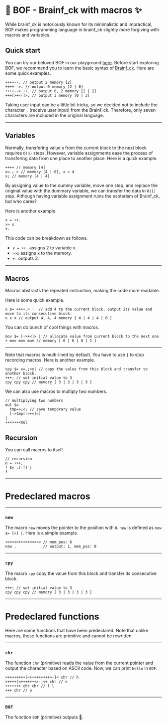 # 🧠 BOF - Brainf_ck with macros ✨
While brainf_ck is notoriously known for its minimalistic and impractical, BOF makes programming language in brainf_ck slightly more forgiving with macros and variables.

## Quick start
You can try our beloved BOF in our playground <a href="https://bof-blush.vercel.app/">here</a>.
Before start exploring BOF, we recommend you to learn the basic syntax of [<u>Brainf_ck</u>](https://en.wikipedia.org/wiki/Brainf_ck).
Here are some quick examples.
```
++++--. // output 2 memory [2]
++++-->. // output 0 memory [2 | 0]
++++-->.++. // output 0, 2 memory [2 | 2]
+++[>+<-]>. // output 3 memory [0 | 3]
```
Taking user input can be a little bit tricky, so we decided not to include the character `,` (receive user input) from the Brainf_ck. Therefore, only seven characters are included in the original language.

---
## Variables
Normally, transfering value `n` from the current block to the next block requires `O(n)` steps. 
However, variable assignments ease the process of transfering data from one place to another place. Here is a quick example.

```
++++ // memory [4]
x=.; > // memory [4 | 0], x = 4
x; // memory [4 | 4]
```

By assigning value to the dummy variable, move one step, and replace the original value with the dummary variable, we can transfer the data in `O(1)` step. Although having variable assignment ruins the esoterism of Brainf_ck, but who cares? 

Here is another example. 

```
x = ++.
>> x
+.
```
This code can be breakdown as follows.
- `x = ++.` assigns 2 to variable x.
- `>>x`  assigns x to the memory.
- `+.`  outputs 3.
---
## Macros
Macros abstracts the repeated instruction, making the code more readable.

Here is some quick example.
```
x $= ++++.> |  // add 4 to the current block, output its value and move to its consecutive block.
x x x // output 4, 4, 4 memory [ 4 | 4 | 4 | 0 ]
```

You can do bunch of cool things with macros.
```
mov $= [->+<]> | // allocate value from current block to the next one
+ mov mov mov // memory [ 0 | 0 | 0 | 1 ]
```
---

Note that macros is multi-lined by default. You have to use `|` to stop recording macros. Here is another example.

```
cpy $= x=.;>x| // copy the value from this block and transfer to another block.
+++; // set initial value to 3
cpy cpy cpy // memory [ 3 | 3 | 3 | 3 ]
```

We can also use macros to multiply two numbers.
```
// multiplying two numbers 
mul $= 
  tmp=>;<; // save temporary value
  [->tmp[->+<]<]
|
+++>++<mul
```
## Recursion

You can call macros to itself.

```
// recursion
n = +++;
f $= .[-f] |
f
```

---
# Predeclared macros
---
### `new`  
The macro `new` moves the pointer to the position with `0`.
`new` is defined as `new $= [>] |`. Here is a simple example.
```
+>+>+>+>+>+<<<<< // mem_pos: 6
new .            // output: 1, mem_pos: 0
``` 
---
### `cpy`  
The macro `cpy` copy the value from this block and transfer its consecutive block.
```
+++; // set initial value to 3
cpy cpy cpy // memory [ 3 | 3 | 3 | 3 ]
``` 
---

# Predeclared functions

Here are some functions that have been predeclared. Note that unlike macros, these functions are primitive and cannot be rewritten.

---
### `chr`  
The function `chr` (primitive) reads the value from the current pointer and output the character based on ASCII code.
Now, we can print `hello` in `BOF`.

```
>++++++++[<+++++++++>-]< chr // h
>++++[<+++++++>-]<+ chr // e
+++++++ chr chr // l l
+++ chr // o
``` 
---
### `BOF`  
The function `BOF` (primitive) outputs 🧠.